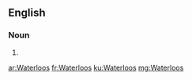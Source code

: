 ==English==

===Noun===
{{head|en|plural}}

# {{plural of|Waterloo|lang=en|nocat=1}}

[[ar:Waterloos]]
[[fr:Waterloos]]
[[ku:Waterloos]]
[[mg:Waterloos]]
